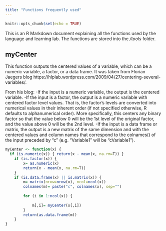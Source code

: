 ```yaml
---
title: "Functions frequently used"
---
```


```r
knitr::opts_chunk$set(echo = TRUE)
```

This is an R Markdown document explaining all the functions used by the language and learning lab. 
The functions are stored into the */tools* folder.

## myCenter

This function outputs the centered values of a variable, which can be a numeric variable, a factor, or a data frame. It was taken from Florian Jaegers blog https://hlplab.wordpress.com/2009/04/27/centering-several-variables/.

From his blog:
-If the input is a numeric variable, the output is the centered variable.
-If the input is a factor, the output is a numeric variable with centered factor level values. That is, the factor's levels are converted into numerical values in their inherent order (if not specified otherwise,  R defaults to alphanumerical order). More specifically, this centers any binary factor so that the value below 0 will be the 1st level of the original factor, and the value above 0 will be the 2nd level.
-If the input is a data frame or matrix, the output is a new matrix of the same dimension and with the centered values and column names that correspond to the colnames() of the input preceded by "c" (e.g. "Variable1" will be "cVariable1").

```r

myCenter <- function(x) {
  if (is.numeric(x)) { return(x - mean(x, na.rm=T)) }
	if (is.factor(x)) {
		x= as.numeric(x)
		return(x - mean(x, na.rm=T))
	}
	if (is.data.frame(x) || is.matrix(x)) {
		m= matrix(nrow=nrow(x), ncol=ncol(x))
		colnames(m)= paste("c", colnames(x), sep="")
	
		for (i in 1:ncol(x)) {
		
			m[,i]= myCenter(x[,i])
		}
		return(as.data.frame(m))
	}
}
```

